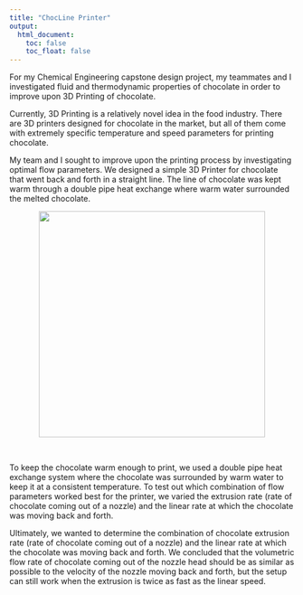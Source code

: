 ```yaml
---
title: "ChocLine Printer"
output: 
  html_document:
    toc: false
    toc_float: false
---
```

<head>
<!-- Google tag (gtag.js) -->
<script async src="https://www.googletagmanager.com/gtag/js?id=G-Y1G4CR6XYK"></script>
<script>
  window.dataLayer = window.dataLayer || [];
  function gtag(){dataLayer.push(arguments);}
  gtag('js', new Date());

  gtag('config', 'G-Y1G4CR6XYK');
</script>
</head>

For my Chemical Engineering capstone design project, my teammates and I investigated fluid and thermodynamic properties of chocolate in order to improve upon 3D Printing of chocolate.

Currently, 3D Printing is a relatively novel idea in the food industry. There are 3D printers designed for chocolate in the market, but all of them come with extremely specific temperature and speed parameters for printing chocolate.

My team and I sought to improve upon the printing process by investigating optimal flow parameters. We designed a simple 3D Printer for chocolate that went back and forth in a straight line. The line of chocolate was kept warm through a double pipe heat exchange where warm water surrounded the melted chocolate. 

<center>
<img src="./files/IMG_6846.jpg" height="400" width="auto">
</center> <br>

To keep the chocolate warm enough to print, we used a double pipe heat exchange system where the chocolate was surrounded by warm water to keep it at a consistent temperature. To test out which combination of flow parameters worked best for the printer, we varied the extrusion rate (rate of chocolate coming out of a nozzle) and the linear rate at which the chocolate was moving back and forth. 

Ultimately, we wanted to determine the combination of chocolate extrusion rate (rate of chocolate coming out of a nozzle) and the linear rate at which the chocolate was moving back and forth. We concluded that the volumetric flow rate of chocolate coming out of the nozzle head should be as similar as possible to the velocity of the nozzle moving back and forth, but the setup can still work when the extrusion is twice as fast as the linear speed.


